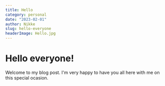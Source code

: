 ```yaml
---
title: Hello
category: personal
date: "2023-02-01"
author: Nikke
slug: hello-everyone
headerImage: Hello.jpg
---
```


# Hello everyone!

Welcome to my blog post. I'm very happy to have you all here with me on this special ocasion.
